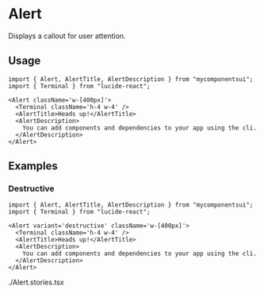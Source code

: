 

<Meta of={ComponentStories} />

# Alert

Displays a callout for user attention.

<Canvas of={ComponentStories.Default} />

<Controls />

## Usage

```tsx
import { Alert, AlertTitle, AlertDescription } from "mycomponentsui";
import { Terminal } from "lucide-react";
```

```tsx
<Alert className='w-[400px]'>
  <Terminal className='h-4 w-4' />
  <AlertTitle>Heads up!</AlertTitle>
  <AlertDescription>
    You can add components and dependencies to your app using the cli.
  </AlertDescription>
</Alert>
```

## Examples

### Destructive

<Canvas of={ComponentStories.Destructive} />

```tsx
import { Alert, AlertTitle, AlertDescription } from "mycomponentsui";
import { Terminal } from "lucide-react";
```

```tsx
<Alert variant='destructive' className='w-[400px]'>
  <Terminal className='h-4 w-4' />
  <AlertTitle>Heads up!</AlertTitle>
  <AlertDescription>
    You can add components and dependencies to your app using the cli.
  </AlertDescription>
</Alert>
```

./Alert.stories.tsx
